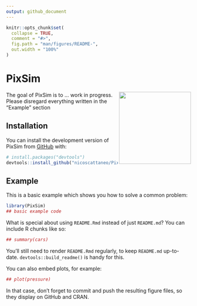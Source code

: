 ```yaml
---
output: github_document
---
```


<!-- README.md is generated from README.Rmd. Please edit that file -->

```r
knitr::opts_chunk$set(
  collapse = TRUE,
  comment = "#>",
  fig.path = "man/figures/README-",
  out.width = "100%"
)
```

# PixSim

<!-- badges: start -->
<!-- badges: end -->

<img src="inst/extdata/logo.png" align="right" height="196" width="196" />

The goal of PixSim is to ... work in progress. Please disregard everything written in the "Example" section

## Installation

You can install the development version of PixSim from [GitHub](https://github.com/) with:

``` r
# install.packages("devtools")
devtools::install_github("nicoscattaneo/PixSim")
```

## Example

This is a basic example which shows you how to solve a common problem:

```r
library(PixSim)
## basic example code
```

What is special about using `README.Rmd` instead of just `README.md`? You can include R chunks like so:

```r
## summary(cars)
```

You'll still need to render `README.Rmd` regularly, to keep `README.md` up-to-date. `devtools::build_readme()` is handy for this.

You can also embed plots, for example:

```r
## plot(pressure)
```

In that case, don't forget to commit and push the resulting figure files, so they display on GitHub and CRAN.
